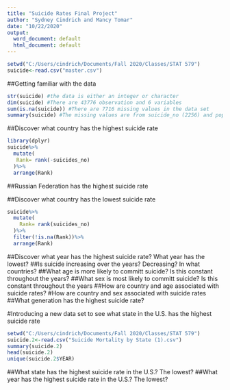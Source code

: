 ---
title: "Suicide Rates Final Project"
author: "Sydney Cindrich and Mancy Tomar"
date: "10/22/2020"
output:
  word_document: default
  html_document: default
---
```{r}
setwd("C:/Users/cindrich/Documents/Fall 2020/Classes/STAT 579")
suicide<-read.csv("master.csv")
```

##Getting familiar with the data
```{r}
str(suicide) #the data is either an integer or character
dim(suicide) #There are 43776 observation and 6 variables
sum(is.na(suicide)) #There are 7716 missing values in the data set
summary(suicide) #The missing values are from suicide_no (2256) and population (5460)
```
##Discover what country has the highest suicide rate
```{r}
library(dplyr)
suicide%>%
  mutate( 
   Rank= rank(-suicides_no)
  )%>%
  arrange(Rank)
```
##Russian Federation has the highest suicide rate

##Discover what country has the lowest suicide rate
```{r}
suicide%>%
  mutate( 
    Rank= rank(suicides_no)
  )%>%
  filter(!is.na(Rank))%>%
  arrange(Rank)
```
##Discover what year has the highest suicide rate? What year has the lowest?
##Is suicide increasing over the years? Decreasing? In what countries?
##What age is more likely to committ suicide? Is this constant throughout the years?
##What sex is most likely to committ suicide? Is this constant throughout the years
##How are country and age associated with suicide rates?
#How are country and sex associated with suicide rates
##What generation has the highest suicide rate?

#Introducing a new data set to see what state in the U.S. has the highest suicide rate
```{r}
setwd("C:/Users/cindrich/Documents/Fall 2020/Classes/STAT 579")
suicide.2<-read.csv("Suicide Mortality by State (1).csv")
summary(suicide.2)
head(suicide.2)
unique(suicide.2$YEAR)
```
##What state has the highest suicide rate in the U.S.? The lowest?
##What year has the highest suicide rate in the U.S.? The lowest?

